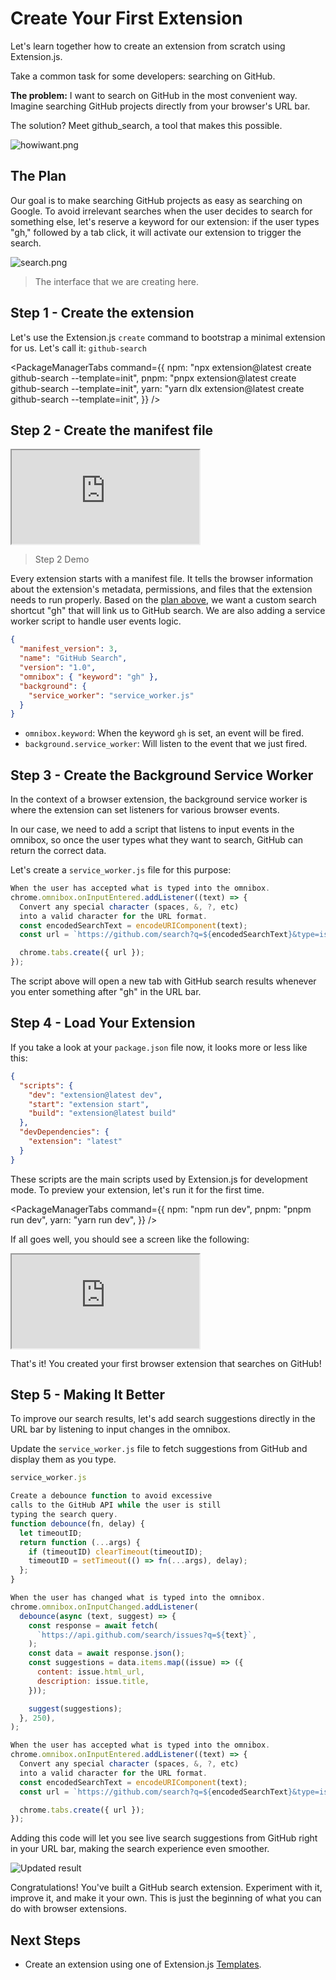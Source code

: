 
<AvatarEmoji emoji="first" />

# Create Your First Extension

Let's learn together how to create an extension from scratch using Extension.js.

Take a common task for some developers: searching on GitHub.

**The problem:** I want to search on GitHub in the most convenient way. Imagine searching GitHub projects directly from your browser's URL bar.

The solution? Meet github_search, a tool that makes this possible.

![howiwant.png](../../../../assets/getting-started/howiwant.png)

## The Plan

Our goal is to make searching GitHub projects as easy as searching on Google. To avoid irrelevant searches when the user decides to search for something else, let's reserve a keyword for our extension: if the user types "gh," followed by a tab click, it will activate our extension to trigger the search.

![search.png](../../../../assets/getting-started/search.png)

> The interface that we are creating here.

## Step 1 - Create the extension

Let's use the Extension.js `create` command to bootstrap a minimal extension for us. Let's call it: `github-search`

<PackageManagerTabs
  command={{
    npm: "npx extension@latest create github-search --template=init",
    pnpm: "pnpx extension@latest create github-search --template=init",
    yarn: "yarn dlx extension@latest create github-search --template=init",
  }}
/>

## Step 2 - Create the manifest file

<div style={{ position: "relative", paddingBottom: "62.5%", height: 0 }}>
  <iframe
    src="https://www.loom.com/embed/1193dc69f7b74a56a5f5d9e0324c255d?sid=99132929-4c05-40e7-b804-3f242daf95ea"
    allowFullScreen
    style={{
      position: "absolute",
      top: 0,
      left: 0,
      width: "100%",
      height: "100%",
    }}
  ></iframe>
</div>

> Step 2 Demo

Every extension starts with a manifest file. It tells the browser information about the extension's metadata, permissions, and files that the extension needs to run properly. Based on the [plan above](#plan), we want a custom search shortcut "gh" that will link us to GitHub search. We are also adding a service worker script to handle user events logic.

```json
{
  "manifest_version": 3,
  "name": "GitHub Search",
  "version": "1.0",
  "omnibox": { "keyword": "gh" },
  "background": {
    "service_worker": "service_worker.js"
  }
}
```

- `omnibox.keyword`: When the keyword `gh` is set, an event will be fired.
- `background.service_worker`: Will listen to the event that we just fired.

## Step 3 - Create the Background Service Worker

In the context of a browser extension, the background service worker is where the extension can set listeners for various browser events.

In our case, we need to add a script that listens to input events in the omnibox, so once the user types what they want to search, GitHub can return the correct data.

Let's create a `service_worker.js` file for this purpose:

```js
When the user has accepted what is typed into the omnibox.
chrome.omnibox.onInputEntered.addListener((text) => {
  Convert any special character (spaces, &, ?, etc)
  into a valid character for the URL format.
  const encodedSearchText = encodeURIComponent(text);
  const url = `https://github.com/search?q=${encodedSearchText}&type=issues`;

  chrome.tabs.create({ url });
});
```

The script above will open a new tab with GitHub search results whenever you enter something after "gh" in the URL bar.

## Step 4 - Load Your Extension

If you take a look at your `package.json` file now, it looks more or less like this:

```json
{
  "scripts": {
    "dev": "extension@latest dev",
    "start": "extension start",
    "build": "extension@latest build"
  },
  "devDependencies": {
    "extension": "latest"
  }
}
```

These scripts are the main scripts used by Extension.js for development mode. To preview your extension, let's run it for the first time.

<PackageManagerTabs
  command={{
    npm: "npm run dev",
    pnpm: "pnpm run dev",
    yarn: "yarn run dev",
  }}
/>

If all goes well, you should see a screen like the following:

<div style={{ position: "relative", paddingBottom: "62.5%", height: 0 }}>
  <iframe
    src="https://www.loom.com/embed/777544977a32444ba6de4ff23bdaccbc?sid=360eb1b1-af3a-480b-9e71-41a7fb01ca6e"
    allowFullScreen
    style={{
      position: "absolute",
      top: 0,
      left: 0,
      width: "100%",
      height: "100%",
    }}
  ></iframe>
</div>

That's it! You created your first browser extension that searches on GitHub!

## Step 5 - Making It Better

To improve our search results, let's add search suggestions directly in the URL bar by listening to input changes in the omnibox.

Update the `service_worker.js` file to fetch suggestions from GitHub and display them as you type.

```js
service_worker.js

Create a debounce function to avoid excessive
calls to the GitHub API while the user is still
typing the search query.
function debounce(fn, delay) {
  let timeoutID;
  return function (...args) {
    if (timeoutID) clearTimeout(timeoutID);
    timeoutID = setTimeout(() => fn(...args), delay);
  };
}

When the user has changed what is typed into the omnibox.
chrome.omnibox.onInputChanged.addListener(
  debounce(async (text, suggest) => {
    const response = await fetch(
      `https://api.github.com/search/issues?q=${text}`,
    );
    const data = await response.json();
    const suggestions = data.items.map((issue) => ({
      content: issue.html_url,
      description: issue.title,
    }));

    suggest(suggestions);
  }, 250),
);

When the user has accepted what is typed into the omnibox.
chrome.omnibox.onInputEntered.addListener((text) => {
  Convert any special character (spaces, &, ?, etc)
  into a valid character for the URL format.
  const encodedSearchText = encodeURIComponent(text);
  const url = `https://github.com/search?q=${encodedSearchText}&type=issues`;

  chrome.tabs.create({ url });
});
```

Adding this code will let you see live search suggestions from GitHub right in your URL bar, making the search experience even smoother.

![Updated result](./../../../../assets/getting-started/updated-result.png)

Congratulations! You've built a GitHub search extension. Experiment with it, improve it, and make it your own. This is just the beginning of what you can do with browser extensions.

## Next Steps

- Create an extension using one of Extension.js [Templates](./templates.mdx).
